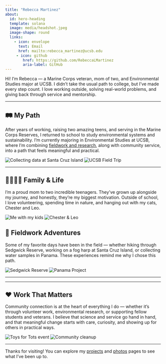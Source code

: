 ```yaml
---
title: "Rebecca Martinez"
about:
  id: hero-heading
  template: solana
  image: media/headshot.jpeg
  image-shape: round
  links:
    - icon: envelope
      text: Email
      href: mailto:rebecca_martinez@ucsb.edu
     - icon: github
        href: https://github.com/RebeccaLMartinez
        aria-label: GitHub
---
```


:::{#hero-heading}

Hi! I’m Rebecca — a Marine Corps veteran, mom of two, and Environmental Studies major at UCSB. I didn’t take the usual path to college, but I’ve made every step count. I love working outside, solving real-world problems, and giving back through service and mentorship.

:::

---


## 🛤️ My Path

After years of working, raising two amazing teens, and serving in the Marine Corps Reserves, I returned to school to study environmental systems and sustainability. I’m currently majoring in Environmental Studies at UCSB, where I’m combining [fieldwork and research](projects.qmd), along with community service, into a path that feels meaningful and practical.

![Collecting data at Santa Cruz Island](media/sci-sunset.jpg)
![UCSB Field Trip](media/fieldwork2.jpg)


---

## 👩‍👧‍👦😺 Family & Life

I’m a proud mom to two incredible teenagers. They've grown up alongside my journey, and honestly, they’re my biggest motivation. Outside of school, I love volunteering, spending time in nature, and hanging out with my cats, Chester and Leo.

![Me with my kids](media/rebecca-kids.jpg)
![Chester & Leo](media/cats.jpg)

## 🌿 Fieldwork Adventures

Some of my favorite days have been in the field — whether hiking through Sedgwick Reserve, working on a fog harp at Santa Cruz Island, or collecting water samples in Panama. These experiences remind me why I chose this path.

![Sedgwick Reserve](media/sedgwick.jpg)
![Panama Project](media/panama.jpg)

---

---

## ❤️ Work That Matters

Community connection is at the heart of everything I do — whether it’s through volunteer work, environmental research, or supporting fellow students and veterans. I believe that science and service go hand in hand, and that meaningful change starts with care, curiosity, and showing up for others in practical ways.


![Toys for Tots event](media/toysfortots.jpg)
![Community cleanup](media/cleanup.jpg)

---

Thanks for visiting! You can explore my [projects](projects.qmd) and [photos](photos.qmd) pages to see what I’ve been up to.
